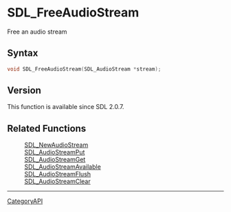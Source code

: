 = SDL_FreeAudioStream =

Free an audio stream 

== Syntax ==

<syntaxhighlight lang='c'>
void SDL_FreeAudioStream(SDL_AudioStream *stream);
</syntaxhighlight>

== Version ==

This function is available since SDL 2.0.7.

== Related Functions ==

:[[SDL_NewAudioStream]]
:[[SDL_AudioStreamPut]]
:[[SDL_AudioStreamGet]]
:[[SDL_AudioStreamAvailable]]
:[[SDL_AudioStreamFlush]]
:[[SDL_AudioStreamClear]]

----
[[CategoryAPI]]


